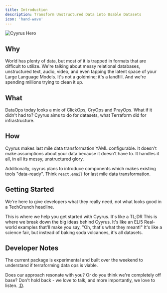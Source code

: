 ```yaml
---
title: Introduction
description: Transform Unstructured Data into Usable Datasets
icon: 'hand-wave'
---
```


<img
  src="/images/hero.png"
  alt="Cyyrus Hero"
/>

## Why

World has plenty of data, but most of it is trapped in formats that are difficult to utilize. We're talking about messy relational databases, unstructured text, audio, video, and even tapping the latent space of your Large Language Models. It's not a goldmine; it's a landfill. And we're spending millions trying to clean it up.

## What

DataOps today looks a mix of ClickOps, CryOps and PrayOps. What if it didn't had to? Cyyrus aims to do for datasets, what Terraform did for infrastructure.

## How

Cyyrus makes last mile data transformation YAML configurable. It doesn't make assumptions about your data because it doesn't have to. It handles it all, in all its messy, unstructured glory.

Additionally, cyyrus plans to introduce components which makes existing tools "data-ready". Think `react.email` for last mile data transformation.

## Getting Started

We're here to give developers what they really need, not what looks good in a TechCrunch headline.

<CardGroup cols={2}>
  <Card
    title="Quick Start"
    icon="pen-to-square"
    href="/quickstart/library/configuration"
  >
    This is where we help you get started with Cyyrus. It's like a TL;DR
  </Card>
  <Card
    title="Concepts"
    icon="image"
    href="/concepts/tasks"
  >
    This is where we break down the big ideas behind Cyyrus. It's like an ELI5
  </Card>
  <Card
    title="Examples"
    icon="screwdriver-wrench"
    href="https://github.com/wizenheimer/cyyrus/examples"
  >
    Real-world examples that'll make you say, "Oh, that's what they meant!"
  </Card>
  <Card
    title="Showcase"
    icon="stars"
    href="https://github.com/wizenheimer/cyyrus"
  >
    It's like a science fair, but instead of baking soda volcanoes, it's all datasets.
  </Card>
</CardGroup>

## Developer Notes

The current package is experimental and built over the weekend to understand if terraforming data ops is viable.

Does our approach resonate with you? Or do you think we're completely off base? Don't hold back - we love to talk, and more importantly, we love to listen. [:D](mailto:cyyruslabs@gmail.com).